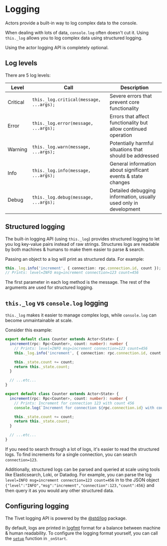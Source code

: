 # Logging

Actors provide a built-in way to log complex data to the console.

When dealing with lots of data, `console.log` often doesn't cut it. Using `this._log` allows you to log complex data using structured logging.

<Note>Using the actor logging API is completely optional.</Note>

## Log levels

There are 5 log levels:

| Level    | Call                                   | Description                                                      |
| -------- | -------------------------------------- | ---------------------------------------------------------------- |
| Critical | `this._log.critical(message, ...args);` | Severe errors that prevent core functionality                    |
| Error    | `this._log.error(message, ...args);`    | Errors that affect functionality but allow continued operation   |
| Warning  | `this._log.warn(message, ...args);`     | Potentially harmful situations that should be addressed          |
| Info     | `this._log.info(message, ...args);`     | General information about significant events & state changes     |
| Debug    | `this._log.debug(message, ...args);`    | Detailed debugging information, usually used only in development |

## Structured logging

The built-in logging API (using `this._log`) provides structured logging to let you log key-value
pairs instead of raw strings. Structures logs are readable by both machines &
humans to make them easier to parse & search.

Passing an object to a log will print as structured data. For example:

```typescript
this._log.info('increment', { connection: rpc.connection.id, count });
// Prints: level=INFO msg=increment connection=123 count=456
```

The first parameter in each log method is the message. The rest of the arguments are used for structured logging.

## `this._log` vs `console.log` logging

`this._log` makes it easier to manage complex logs, while `console.log` can
become unmaintainable at scale.

Consider this example:

<CodeGroup>

```typescript {{ "title": "structured_logging.ts" }}
export default class Counter extends Actor<State> {
  increment(rpc: Rpc<Counter>, count: number): number {
    // Prints: level=INFO msg=increment connection=123 count=456
    this._log.info('increment', { connection: rpc.connection.id, count });

    this._state.count += count;
    return this._state.count;
  }

  // ...etc...
}
```

```typescript {{ "title": "unstructured_logging.ts" }}
export default class Counter extends Actor<State> {
  increment(rpc: Rpc<Counter>, count: number): number {
    // Prints: Increment for connection 123 with count 456
    console.log(`Increment for connection ${rpc.connection.id} with count ${count}`);

    this._state.count += count;
    return this._state.count;
  }

  // ...etc...
}
```

</CodeGroup>

If you need to search through a lot of logs, it's easier to read the structured logs. To find increments for a single connection, you can search `connection=123`.

Additionally, structured logs can be parsed and queried at scale using tools like Elasticsearch, Loki, or Datadog. For example, you can parse the log `level=INFO msg=increment connection=123 count=456` in to the JSON object `{"level":"INFO","msg":"increment","connection":123,"count":456}` and then query it as you would any other structured data.

## Configuring logging

The Tivet logging API is powered by the [@std/log](https://jsr.io/@std/log) package.

By default, logs are printed in [logfmt](https://brandur.org/logfmt) format for
a balance between machine & human readability. To configure the logging format
yourself, you can call the [`setup`](https://jsr.io/@std/log/doc/~/setup)
function in `_onStart`.
